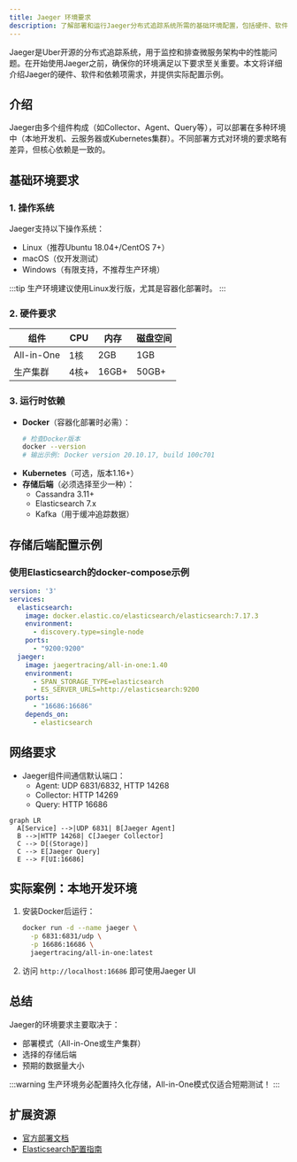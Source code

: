 ```yaml
---
title: Jaeger 环境要求
description: 了解部署和运行Jaeger分布式追踪系统所需的基础环境配置，包括硬件、软件和依赖项要求。
---
```


Jaeger是Uber开源的分布式追踪系统，用于监控和排查微服务架构中的性能问题。在开始使用Jaeger之前，确保你的环境满足以下要求至关重要。本文将详细介绍Jaeger的硬件、软件和依赖项需求，并提供实际配置示例。

## 介绍

Jaeger由多个组件构成（如Collector、Agent、Query等），可以部署在多种环境中（本地开发机、云服务器或Kubernetes集群）。不同部署方式对环境的要求略有差异，但核心依赖是一致的。

## 基础环境要求

### 1. 操作系统
Jaeger支持以下操作系统：
- Linux（推荐Ubuntu 18.04+/CentOS 7+）
- macOS（仅开发测试）
- Windows（有限支持，不推荐生产环境）

:::tip
生产环境建议使用Linux发行版，尤其是容器化部署时。
:::

### 2. 硬件要求
| 组件       | CPU  | 内存  | 磁盘空间 |
|------------|------|-------|----------|
| All-in-One | 1核  | 2GB   | 1GB      |
| 生产集群   | 4核+ | 16GB+ | 50GB+    |

### 3. 运行时依赖
- **Docker**（容器化部署时必需）：
  ```bash
  # 检查Docker版本
  docker --version
  # 输出示例: Docker version 20.10.17, build 100c701
  ```
- **Kubernetes**（可选，版本1.16+）
- **存储后端**（必须选择至少一种）：
  - Cassandra 3.11+
  - Elasticsearch 7.x
  - Kafka（用于缓冲追踪数据）

## 存储后端配置示例

### 使用Elasticsearch的docker-compose示例
```yaml
version: '3'
services:
  elasticsearch:
    image: docker.elastic.co/elasticsearch/elasticsearch:7.17.3
    environment:
      - discovery.type=single-node
    ports:
      - "9200:9200"
  jaeger:
    image: jaegertracing/all-in-one:1.40
    environment:
      - SPAN_STORAGE_TYPE=elasticsearch
      - ES_SERVER_URLS=http://elasticsearch:9200
    ports:
      - "16686:16686"
    depends_on:
      - elasticsearch
```

## 网络要求
- Jaeger组件间通信默认端口：
  - Agent: UDP 6831/6832, HTTP 14268
  - Collector: HTTP 14269
  - Query: HTTP 16686

```mermaid
graph LR
  A[Service] -->|UDP 6831| B[Jaeger Agent]
  B -->|HTTP 14268| C[Jaeger Collector]
  C --> D[(Storage)]
  C --> E[Jaeger Query]
  E --> F[UI:16686]
```

## 实际案例：本地开发环境

1. 安装Docker后运行：
   ```bash
   docker run -d --name jaeger \
     -p 6831:6831/udp \
     -p 16686:16686 \
     jaegertracing/all-in-one:latest
   ```
2. 访问 `http://localhost:16686` 即可使用Jaeger UI

## 总结

Jaeger的环境要求主要取决于：
- 部署模式（All-in-One或生产集群）
- 选择的存储后端
- 预期的数据量大小

:::warning
生产环境务必配置持久化存储，All-in-One模式仅适合短期测试！
:::

## 扩展资源
- [官方部署文档](https://jaegertracing.io/docs/latest/deployment/)
- [Elasticsearch配置指南](https://www.elastic.co/guide/en/elasticsearch/reference/current/docker.html)